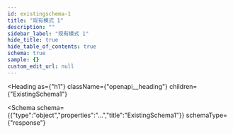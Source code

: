 ```yaml
---
id: existingschema-1
title: "现有模式 1"
description: ""
sidebar_label: "现有模式 1"
hide_title: true
hide_table_of_contents: true
schema: true
sample: {}
custom_edit_url: null
---
```



<Heading
  as={"h1"}
  className={"openapi__heading"}
  children={"ExistingSchema1"}
>
</Heading>





<Schema
  schema={{"type":"object","properties":"...","title":"ExistingSchema1"}}
  schemaType={"response"}
>
  
</Schema>
            
